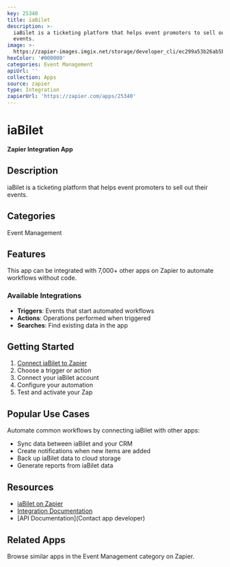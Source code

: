 ```yaml
---
key: 25340
title: iaBilet
description: >-
  iaBilet is a ticketing platform that helps event promoters to sell out their
  events.
image: >-
  https://zapier-images.imgix.net/storage/developer_cli/ec299a53b26ab5bd385aeb6068e68db0_2.png?auto=format%2Ccompress&ixlib=python-3.0.0&q=50
hexColor: '#000000'
categories: Event Management
apiUrl: ''
collection: Apps
source: zapier
type: Integration
zapierUrl: 'https://zapier.com/apps/25340'
---
```

# iaBilet

**Zapier Integration App**

## Description

iaBilet is a ticketing platform that helps event promoters to sell out their events.

## Categories

Event Management

## Features

This app can be integrated with 7,000+ other apps on Zapier to automate workflows without code.

### Available Integrations

- **Triggers**: Events that start automated workflows
- **Actions**: Operations performed when triggered
- **Searches**: Find existing data in the app

## Getting Started

1. [Connect iaBilet to Zapier](https://zapier.com/apps/25340)
2. Choose a trigger or action
3. Connect your iaBilet account
4. Configure your automation
5. Test and activate your Zap

## Popular Use Cases

Automate common workflows by connecting iaBilet with other apps:

- Sync data between iaBilet and your CRM
- Create notifications when new items are added
- Back up iaBilet data to cloud storage
- Generate reports from iaBilet data

## Resources

- [iaBilet on Zapier](https://zapier.com/apps/25340)
- [Integration Documentation](https://zapier.com/apps/25340/integrations)
- [API Documentation](Contact app developer)

## Related Apps

Browse similar apps in the Event Management category on Zapier.
